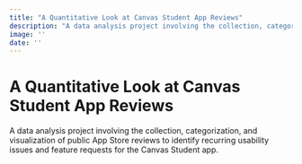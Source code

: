```yaml
---
title: "A Quantitative Look at Canvas Student App Reviews"
description: "A data analysis project involving the collection, categorization, and visualization of public App Store reviews to identify recurring usability issues and feature requests for the Canvas Student app."
image: ''
date: '' 
---
```


# A Quantitative Look at Canvas Student App Reviews

A data analysis project involving the collection, categorization, and visualization of public App Store reviews to identify recurring usability issues and feature requests for the Canvas Student app.
